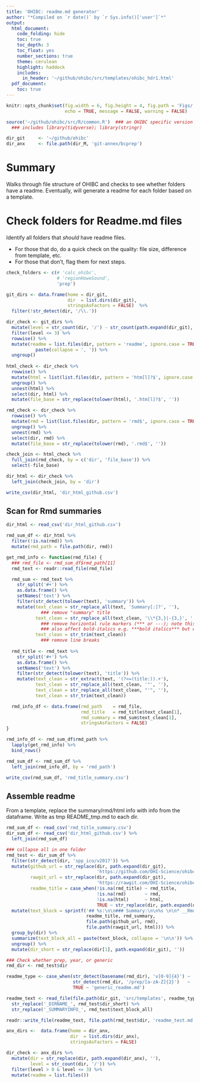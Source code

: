 ```yaml
---
title: 'OHIBC: readme.md generator'
author: "*Compiled on `r date()` by `r Sys.info()['user']`*"
output: 
  html_document:
    code_folding: hide
    toc: true
    toc_depth: 3
    toc_float: yes
    number_sections: true
    theme: cerulean
    highlight: haddock
    includes: 
      in_header: '~/github/ohibc/src/templates/ohibc_hdr1.html'
  pdf_document:
    toc: true
---
```


``` r

knitr::opts_chunk$set(fig.width = 6, fig.height = 4, fig.path = 'Figs/',
                      echo = TRUE, message = FALSE, warning = FALSE)

source('~/github/ohibc/src/R/common.R')  ### an OHIBC specific version of common.R;
  ### includes library(tidyverse); library(stringr)

dir_git     <- '~/github/ohibc'
dir_anx     <- file.path(dir_M, 'git-annex/bcprep')

```

# Summary

Walks through file structure of OHIBC and checks to see whether folders have a readme.  Eventually, will generate a readme for each folder based on a template.

# Check folders for Readme.md files

Identify all folders that *should* have readme files.

* For those that do, do a quick check on the quality: file size, difference from template, etc.
* For those that don't, flag them for next steps.

``` r

check_folders <- c(# 'calc_ohibc', 
                   # 'regionHoweSound', 
                   'prep')

git_dirs <- data.frame(home = dir_git,
                       dir  = list.dirs(dir_git),
                       stringsAsFactors = FALSE)  %>%
  filter(!str_detect(dir, '/\\.'))

dir_check <- git_dirs %>%
  mutate(level = str_count(dir, '/') - str_count(path.expand(dir_git), '/')) %>%
  filter(level <= 3) %>%
  rowwise() %>%
  mutate(readme = list.files(dir, pattern = 'readme', ignore.case = TRUE) %>%
           paste(collapse = ', ')) %>%
  ungroup()
  
html_check <- dir_check %>%
  rowwise() %>%
  mutate(html = list(list.files(dir, pattern = 'htm[l]?$', ignore.case = TRUE))) %>%
  ungroup() %>%
  unnest(html) %>%
  select(dir, html) %>%
  mutate(file_base = str_replace(tolower(html), '.htm[l]?$', ''))

rmd_check <- dir_check %>%
  rowwise() %>%
  mutate(rmd = list(list.files(dir, pattern = 'rmd$', ignore.case = TRUE))) %>%
  ungroup() %>%
  unnest(rmd) %>%
  select(dir, rmd) %>%
  mutate(file_base = str_replace(tolower(rmd), '.rmd$', '')) 

check_join <- html_check %>%
  full_join(rmd_check, by = c('dir', 'file_base')) %>%
  select(-file_base)

dir_html <- dir_check %>%
  left_join(check_join, by = 'dir')

write_csv(dir_html, 'dir_html_github.csv')

```

## Scan for Rmd summaries

``` r

dir_html <- read_csv('dir_html_github.csv')

rmd_sum_df <- dir_html %>% 
  filter(!is.na(rmd)) %>%
  mutate(rmd_path = file.path(dir, rmd))

get_rmd_info <- function(rmd_file) {
  ### rmd_file <- rmd_sum_df$rmd_path[11]
  rmd_text <- readr::read_file(rmd_file)

  rmd_sum <- rmd_text %>% 
    str_split('#+') %>%
    as.data.frame() %>%
    setNames('text') %>%
    filter(str_detect(tolower(text), 'summary')) %>%
    mutate(text_clean = str_replace_all(text, 'Summary[:]?', ''),
             ### remove "summary" title
           text_clean = str_replace_all(text_clean, '\\*{3,}|-{3,}', ''), 
             ### remove horizontal rule markers (*** or ---); note this could
             ### also affect bold-italics e.g. ***bold italics*** but whatevs
           text_clean = str_trim(text_clean))
             ### remove line breaks
  
  rmd_title <- rmd_text %>% 
    str_split('#+') %>%
    as.data.frame() %>%
    setNames('text') %>%
    filter(str_detect(tolower(text), 'title')) %>%
    mutate(text_clean = str_extract(text, '(?<=(title:)).+'),
           text_clean = str_replace_all(text_clean, '"', ''),
           text_clean = str_replace_all(text_clean, "'", ''),
           text_clean = str_trim(text_clean))

  rmd_info_df <- data.frame(rmd_path    = rmd_file,
                            rmd_title   = rmd_title$text_clean[1],
                            rmd_summary = rmd_sum$text_clean[1],
                            stringsAsFactors = FALSE)
}

rmd_info_df <- rmd_sum_df$rmd_path %>%
  lapply(get_rmd_info) %>%
  bind_rows()

rmd_sum_df <- rmd_sum_df %>%
  left_join(rmd_info_df, by = 'rmd_path')

write_csv(rmd_sum_df, 'rmd_title_summary.csv')

```

## Assemble readme

From a template, replace the summary/rmd/html info with info from the dataframe.  Write as tmp README_tmp.md to each dir.

``` r

rmd_sum_df <- read_csv('rmd_title_summary.csv')
dir_sum_df <- read_csv('dir_html_github.csv') %>%
  left_join(rmd_sum_df)

### collapse all in one folder
rmd_test <- dir_sum_df %>%
  filter(str_detect(dir, 'spp_ico/v2017')) %>%
  mutate(github_url = str_replace(dir, path.expand(dir_git), 
                                  'https://github.com/OHI-Science/ohibc/blob/master'),
         rawgit_url = str_replace(dir, path.expand(dir_git), 
                                  'https://rawgit.com/OHI-Science/ohibc/master'),
         readme_title = case_when(!is.na(rmd_title) ~ rmd_title,
                                  !is.na(rmd)       ~ rmd,
                                  !is.na(html)      ~ html,
                                  TRUE ~ str_replace(dir, path.expand(dir_git), ''))) %>%
  mutate(text_block = sprintf('## %s:\n\n### Summary:\n\n%s \n\n* __Rmd file:__ %s \n* __HTML file:__ %s',
                              readme_title, rmd_summary, 
                              file.path(github_url, rmd), 
                              file.path(rawgit_url, html))) %>%
  group_by(dir) %>%
  summarize(text_block_all = paste(text_block, collapse = '\n\n')) %>%
  ungroup() %>%
  mutate(dir_short = str_replace(dir[1], path.expand(dir_git), ''))

### Check whether prep, year, or generic
rmd_dir <- rmd_test$dir

readme_type <- case_when(str_detect(basename(rmd_dir), 'v[0-9]{4}') ~ 'generic_readme_prep.md',
                         str_detect(rmd_dir, '/prep/[a-zA-Z]{2}')   ~ 'generic_readme_prep.md',
                         TRUE ~ 'generic_readme.md')

readme_text <- read_file(file.path(dir_git, 'src/templates', readme_type)) %>%
  str_replace('_DIRNAME_', rmd_test$dir_short) %>%
  str_replace('_SUMMARYINFO_', rmd_test$text_block_all)

readr::write_file(readme_text, file.path(rmd_test$dir, 'readme_test.md'))

```


``` r

anx_dirs <-  data.frame(home = dir_anx,
                        dir  = list.dirs(dir_anx),
                        stringsAsFactors = FALSE) 

dir_check <- anx_dirs %>%
  mutate(dir = str_replace(dir, path.expand(dir_anx), ''),
         level = str_count(dir, '/')) %>%
  filter(level > 0 & level <= 3) %>%
  mutate(readme = list.files())

```
